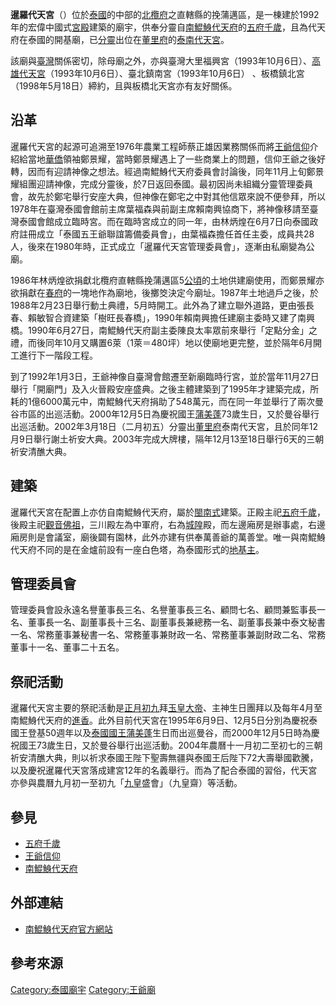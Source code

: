 '''暹羅代天宮'''（{{lang-th|มูลนิธิธรรมกตัญญู (เสียนหลอไต้เทียนกง)}}）位於[[泰國|泰國]]的中部的[[北欖府|北欖府]]之直轄縣的挽蒲邁區，是一棟建於1992年的宏偉中國式[[宮殿|宮殿]]建築的廟宇，供奉分靈自[[南鯤鯓代天府|南鯤鯓代天府]]的[[五府千歲|五府千歲]]，且為代天府在泰國的開基廟，已[[分靈|分靈]]出位在[[董里府|董里府]]的[[泰南代天宮|泰南代天宮]]{{r|廖}}。

該廟與[[臺灣|臺灣]]關係密切，除母廟之外，亦與臺灣大里福興宮（1993年10月6日）、[[高雄代天宮|高雄代天宮]]（1993年10月6日）、臺北鎮南宮（1993年10月6日）<!--樹林？深坑？-->、板橋鎮北宮（1998年5月18日{{r|李二}}）締約，且與板橋北天宮亦有友好關係{{r|廖}}。

==沿革==
暹羅代天宮的起源可追溯至1976年農業工程師蔡正雄因業務關係而將[[王爺信仰|王爺信仰]]介紹給當地[[華僑|華僑]]領袖鄭景耀，當時鄭景耀遇上了一些商業上的問題，信仰王爺之後好轉，因而有迎請神像之想法{{r|廖}}{{r|劉}}。經過南鯤鯓代天府委員會討論後，同年11月上旬鄭景耀組團迎請神像，完成分靈後，於7日返回泰國{{r|廖}}{{r|謝一}}{{r|謝三}}。最初因尚未組織分靈管理委員會，故先於鄭宅舉行安座大典，但神像在鄭宅之中對其他信眾來說不便參拜，所以1978年在臺灣泰國會館前主席葉福森與前副主席賴南興協商下，將神像移請至臺灣泰國會館成立臨時宮{{r|廖}}。而在臨時宮成立的同一年，由林炳煌在6月7日向泰國政府註冊成立「泰國五王爺聯誼籌備委員會」，由葉福森擔任首任主委，成員共28人，後來在1980年時，正式成立「暹羅代天宮管理委員會」，逐漸由私廟變為公廟{{r|廖}}。

1986年林炳煌欲捐獻北欖府直轄縣挽蒲邁區5[[公頃|公頃]]的土地供建廟使用，而鄭景耀亦欲捐獻在[[春武里府|春府]]的一塊地作為廟地，後擲筊決定今廟址{{r|廖}}{{r|謝一}}{{r|謝三}}。1987年土地過戶之後，於1988年2月23日舉行動土典禮，5月時開工{{r|廖}}。此外為了建立聯外道路，更由張長春、賴敏智合資建築「樹旺長春橋」，1990年賴南興擔任建廟主委時又建了南興橋{{r|廖}}。1990年6月27日，南鯤鯓代天府副主委陳良太率眾前來舉行「定點分金」之禮，而後同年10月又購置6萊（1萊＝480坪）地以使廟地更完整，並於隔年6月開工進行下一階段工程{{r|廖}}。

到了1992年1月3日，王爺神像自臺灣會館遷至新廟臨時行宮，並於當年11月27日舉行「開廟門」及入火晉殿安座盛典{{r|廖}}{{r|謝一}}{{r|游}}。之後主體建築到了1995年才建築完成，所耗的1億6000萬元中，南鯤鯓代天府捐助了548萬元，而在同一年並舉行了兩次曼谷市區的出巡活動{{r|廖}}。2000年12月5日為慶祝國王[[蒲美蓬|蒲美蓬]]73歲生日，又於曼谷舉行出巡活動{{r|廖}}{{r|謝二}}{{r|游}}{{r|李一}}。2002年3月18日（二月初五）分靈出[[董里府|董里府]]泰南代天宮{{r|劉}}，且於同年12月9日舉行謝土祈安大典{{r|廖}}{{r|謝三}}。2003年完成大牌樓，隔年12月13至18日舉行6天的三朝祈安清醮大典{{r|廖}}。

== 建築 ==
暹羅代天宮在配置上亦仿自南鯤鯓代天府，屬於[[閩南式|閩南式]]建築{{r|謝三}}。正殿主祀[[五府千歲|五府千歲]]，後殿主祀[[觀音佛祖|觀音佛祖]]，三川殿左為中軍府，右為[[城隍|城隍]]殿，而左邊廂房是辦事處，右邊廂房則是會議室，廟後闢有園林，此外亦建有供奉萬善爺的萬善堂{{r|廖}}。唯一與南鯤鯓代天府不同的是在金爐前設有一座白色塔，為泰國形式的[[地基主|地基主]]{{r|廖}}。

== 管理委員會 ==
管理委員會設永遠名譽董事長三名、名譽董事長三名、顧問七名、顧問兼監事長一名、董事長一名、副董事長十三名、副董事長兼總務一名、副董事長兼中泰文秘書一名、常務董事兼秘書一名、常務董事兼財政一名、常務董事兼副財政二名、常務董事十一名、董事二十五名{{r|廖}}。

== 祭祀活動 ==
暹羅代天宮主要的祭祀活動是[[正月初九|正月初九]]拜[[玉皇大帝|玉皇大帝]]、主神生日團拜以及每年4月至南鯤鯓代天府的[[進香|進香]]{{r|廖}}。此外目前代天宮在1995年6月9日、12月5日分別為慶祝泰國王登基50週年以及[[泰國國王|泰國國王]][[蒲美蓬|蒲美蓬]]生日而出巡曼谷，而2000年12月5日時為慶祝國王73歲生日，又於曼谷舉行出巡活動{{r|廖}}{{r|謝二}}{{r|游}}{{r|李一}}。2004年農曆十一月初二至初七的三朝祈安清醮大典{{r|劉}}{{r|謝一}}，則以祈求泰國王陛下聖壽無疆與泰國王后陛下72大壽舉國歡騰，以及慶祝暹羅代天宮落成建宮12年的名義舉行{{r|廖}}。而為了配合泰國的習俗，代天宮亦參與農曆九月初一至初九「[[九皇大帝|九皇]]盛會」（九皇齋）等活動{{r|廖}}。

==參見==
*[[五府千歲|五府千歲]]
*[[王爺信仰|王爺信仰]]
*[[南鯤鯓代天府|南鯤鯓代天府]]

==外部連結==
*[http://www.nkstemple.org.tw/ 南鯤鯓代天府官方網站] {{Wayback|url=http://www.nkstemple.org.tw/ |date=20090118013331 }}

== 參考來源 ==
{{reflist|refs=
<ref name="廖">{{cite book|author=廖安惠 |title=〈泰國暹羅代天宮：「南鯤鯓王爺」的海外新故鄉〉，《南瀛歷史、社會與文化II》 |publisher=臺南縣政府 |location=臺南縣新營市 |isbn=978-986-02-3655-2 |pages= |date=2010年6月}}</ref>
<ref name="劉">{{cite web |url=http://emmm.tw/news_content.php?id=13144 |language=zh-tw |title=南鯤鯓代天府進行一場成功的宗教禮儀的文化外交 |publisher=美美網 |date=2009-10-26 |accessdate=2011-05-19 |author=劉采妮 }}{{Dead link|date=2020年4月 |bot=InternetArchiveBot |fix-attempted=yes }}</ref>
<ref name="謝一">{{cite news|author=謝玲玉 | language=zh-tw | title=暹羅代天宮 返南鯤鯓朝聖 代天府海外分靈寺廟 謁祖祝壽5天 兩廟友誼更進一步 |work=聯合報 |date=2005-06-01 |accessdate=2011-05-20 |page=C5版}}</ref>
<ref name="謝二">{{cite news|author=謝玲玉 | language=zh-tw | title=向泰皇祝壽 代天府王爺起程 將出巡曼谷市區 為民間信仰外交添一筆  |work=聯合報 |date=2000-12-04 |accessdate=2011-05-20 |page=18版}}</ref>
<ref name="謝三">{{cite news|author=謝玲玉 | language=zh-tw | title=東隆宮王船 今年不火化 南鯤鯓代天府在泰國分靈寺廟落成十年 九日謝土祈安 |work=聯合報 |date=2002-12-04 |accessdate=2011-05-20 |page=17版}}</ref>
<ref name="游">{{cite news|author=游登茂 | language=zh-tw | title=南鯤鯓代天府 將組團向泰皇祝壽 泰國政府將指派國家軍樂隊擔任前導 並由泰國三軍統率擔任指揮官 |work=聯合報 |date=2000-11-30 |accessdate=2011-05-20 |page=18版}}</ref>
<ref name="李一">{{cite news|author=李榮茂 | language=zh-tw | title=暹羅代天宮向泰皇祝壽遊行 南鯤鯓代天府率團與會 |work=中華日報 |date=2000-12-04 |accessdate=2011-05-20 |page=23版}}</ref>
<ref name="李二">{{cite news|author=李榮茂 | language=zh-tw | title=泰國暹羅代天宮信眾熱忱 千里迢迢返回南鯤鯓祖廟謁祖 |work=中華日報 |date=1998-05-19 |accessdate=2011-05-20 |page=25版}}</ref>
}}

<!--{{coord|13|32|20|N|100|37|41|E|display=title|country:TH_type:landmark}}-->
{{coord|13.538829|100.627798|format=dms|display=title|country:TH_type:landmark}}

[[Category:泰國廟宇|Category:泰國廟宇]]
[[Category:王爺廟|Category:王爺廟]]